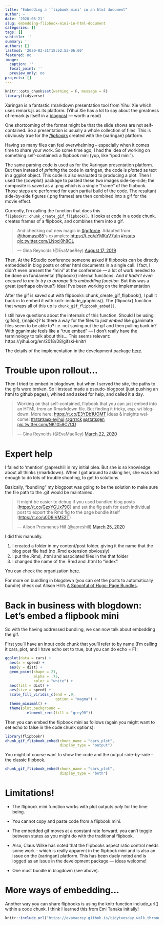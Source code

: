 ```yaml
---
title: "Embedding a 'flipbook mini' in an html document"
author: ~
date: '2020-03-21'
slug: embedding-flipbook-mini-in-html-document
categories: []
tags: []
subtitle: ''
summary: ''
authors: []
lastmod: '2020-03-21T18:52:53-06:00'
featured: no
image:
  caption: ''
  focal_point: ''
  preview_only: no
projects: []
---
```



```r
knitr::opts_chunk$set(warning = F, message = F)
library(tidyverse)
```


Xaringan is a fantastic rmarkdown presentation tool from Yihui Xie which uses remark.js as its platform. (Yihui Xie has a lot to say about the greatness of remark.js itself in a [blogpost](https://yihui.org/en/2017/08/why-xaringan-remark-js/){target="_blank"} --- worth a read)  

One shortcoming of the format might be that the slide shows are not self-contained. So a presentation is usually a whole collection of files.   This is obviously true for the [*flipbooks*](https://evamaerey.github.io/flipbooks/about){target="_blank"} created with the {xaringan} platform. 

Having so many files can feel overwhelming -- especially when it comes time to share your work. So some time ago, I had the idea of working on something self-contained: a flipbook mini (yup, like "ipod mini"). 

The same parsing code is used as for the Xaringan presentation platform.   But then instead of *printing* the code in xaringan, the code is *plotted* as text in a ggplot object.   This code is also  evaluated to producing a plot.   Then I used the {cowplot} package to pasted these two images side-by-side; the composite is saved as a .png which is a single "frame" of the flipbook. Those steps are performed for each partial build of the code.  The resultant side-by-side figures (.png frames) are then combined into a gif for the movie effect.  

Currently, I'm calling the function that does this `flipbookr::chunk_create_gif_flipbook()`.  It looks at code in a code chunk, creates frames of a flipbook, and combines them into a gif. 

<blockquote class="twitter-tweet"><p lang="en" dir="ltr">And checking out new magic in <a href="https://twitter.com/hashtag/ggforce?src=hash&amp;ref_src=twsrc%5Etfw">#ggforce</a>. Adapted from <a href="https://twitter.com/thomasp85?ref_src=twsrc%5Etfw">@thomasp85</a>&#39;s examples: <a href="https://t.co/aYMKuV7uIn">https://t.co/aYMKuV7uIn</a> <a href="https://twitter.com/hashtag/rstats?src=hash&amp;ref_src=twsrc%5Etfw">#rstats</a> <a href="https://t.co/LNpci0h8OL">pic.twitter.com/LNpci0h8OL</a></p>&mdash; Gina Reynolds (@EvaMaeRey) <a href="https://twitter.com/EvaMaeRey/status/1162680699834556418?ref_src=twsrc%5Etfw">August 17, 2019</a></blockquote> <script async src="https://platform.twitter.com/widgets.js" charset="utf-8"></script>


Then, At the RStudio conference someone asked if flipbooks can be directly embedded in blog posts or other html documents in a single call.    I fact, I didn't even present the "mini" at the conference --- a lot of work needed to be done on fundamental {flipbookr} internal functions.  *And it hadn't even occured to me to try to arrange this embedding function.*  But this was a great (perhaps obvious?) idea!  I've been working on the implementation

After the gif is saved out with flipbookr::chunk_create_gif_flipbook(), I pull it back in to embed it  with knitr::include_graphics(). The {flipookr} function that wraps all of this up is `chunk_gif_flipbook_embed()`.  

I still have questions about the internals of this function.  Should I be using {gifski}, {majick}?  Is there a way for the files to *just embed* like gganimate files seem to be able to? i.e. not saving out the gif and then pulling back in? With gganimate feels like a "true embed" --- I don't really have the terminology to talk about this...  This seems relevant: https://yihui.org/en/2018/08/gifski-knitr/

The details of the implementation in the development package [here](https://github.com/EvaMaeRey/flipbookr/blob/master/R/mini.R).


# Trouble upon rollout...

Then I tried to embed in blogdown, but when I served the site, the paths to the gifs were broken.  So I instead made a pseudo-blogpost (just pushing an html to github pages), whined and asked for help, and called it a day.    

<blockquote class="twitter-tweet"><p lang="en" dir="ltr">Working on that self-contained, flipbook that you can just embed into an HTML from an Rmarkdown file. But finding it tricky, esp. w/ blogdown. More here: <a href="https://t.co/E3YDb1UOMT">https://t.co/E3YDb1UOMT</a> ideas &amp; insights welcome! <a href="https://twitter.com/hashtag/rstats?src=hash&amp;ref_src=twsrc%5Etfw">#rstats</a><a href="https://twitter.com/xieyihui?ref_src=twsrc%5Etfw">@xieyihui</a> <a href="https://twitter.com/grrrck?ref_src=twsrc%5Etfw">@grrrck</a> <a href="https://twitter.com/statsgen?ref_src=twsrc%5Etfw">@statsgen</a> <a href="https://t.co/NK1058C7CD">pic.twitter.com/NK1058C7CD</a></p>&mdash; Gina Reynolds (@EvaMaeRey) <a href="https://twitter.com/EvaMaeRey/status/1241590070278144000?ref_src=twsrc%5Etfw">March 22, 2020</a></blockquote> <script async src="https://platform.twitter.com/widgets.js" charset="utf-8"></script>

# Expert help

I failed to 'mention' @apreshill in my initial plea.  But she is so knowledge about all thinks {rmarkdown}.  When I got around to asking her, she was kind enough to do lots of trouble shooting, to get to solutions.  

Basically, "bundling" my blogpost was going to be the solution to make sure the file path to the .gif would be maintained. 

<blockquote class="twitter-tweet"><p lang="en" dir="ltr">It might be easier to debug if you used bundled blog posts (<a href="https://t.co/GzxYGUx79C">https://t.co/GzxYGUx79C</a>) and set the fig path for each individual post to export the Rmd fig to the page bundle itself (<a href="https://t.co/u0D8IVME2T">https://t.co/u0D8IVME2T</a>)</p>&mdash; Alison Presmanes Hill (@apreshill) <a href="https://twitter.com/apreshill/status/1242871331214872581?ref_src=twsrc%5Etfw">March 25, 2020</a></blockquote> <script async src="https://platform.twitter.com/widgets.js" charset="utf-8"></script>

I did this manually.  

1. I created a folder in my content/post folder, giving it the name that the blog post file had (no .Rmd extension obviously)
2. I put the .Rmd, .html and associated files in the that folder
3. I changed the name of the .Rmd and .html to "index".

You can check the organization [here](https://github.com/rstudio/education.rstudio.com/blob/354666329450202ad15249ed1c48fe8b4a2bd393/content/blog/2019-10-15-a-summer-of-rstudio-and-ggplot2/index.Rmarkdown#L16).

For more on bundling in blogdown (you can set the posts to automatically bundle) check out Alison Hill's [A Spoonful of Hugo: Page Bundles](https://alison.rbind.io/post/2019-02-21-hugo-page-bundles/).

# Back in business with blogdown: Let's embed a flipbook mini

So with the having addressed bundling, we can now talk about embedding the gif. 

First you'll have an input code chunk that you'll refer to by name (I'm calling it cars_plot, and I have echo set to true, but you can do echo = F): 

```r
ggplot(data = cars) +
  aes(x = speed) +
  aes(y = dist) +
  geom_point(shape = 21, 
             alpha = .75,
             color = "white") +
  aes(fill = dist) +
  aes(size = speed) +
  scale_fill_viridis_c(end = .9, 
                       option = "magma") +
  theme_minimal() +
  theme(plot.background = 
          element_rect(fill = "grey90"))
```

Then you can embed the flipbook mini as follows (again you might want to set echo to false in the code chunk options):

```r
library(flipbookr)
chunk_gif_flipbook_embed(chunk_name = "cars_plot", 
                         display_type = "output")
```


You might of course want to show the code and the output side-by-side -- the classic flipbook. 

```r
chunk_gif_flipbook_embed(chunk_name = "cars_plot", 
                         display_type = "both")
```

# Limitations!

- The flipbook mini function  works with plot outputs *only* for the time being.  

- You cannot copy and paste code from a flipbook mini.

- The embedded gif moves at a constant rate forward, you can't toggle between states as you might do with the traditional flipbook.

- Also, Claus Wilke has noted that the flipbooks aspect ratio control needs some work -- which is really apparent in the flipbook mini and is also an issue on the {xaringan} platform.  This has been duely noted and is logged as an issue in the development package --- ideas welcome! 

- One must bundle in blogdown (see above).

# More ways of embedding...

Another way you can share flipbooks is using the knitr function include_url() within a code chunk.  I think I learned this from Emi Tanaka initially!

```r
knitr::include_url("https://evamaerey.github.io/tidytuesday_walk_through/tidytuesday_highlights.html")
```




